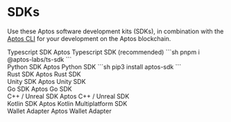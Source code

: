 
# SDKs
Use these Aptos software development kits (SDKs), in combination with the [Aptos CLI](cli.mdx) for your development on the Aptos blockchain.

<Cards className="xl:grid-cols-2">
  <Card href="./sdks/ts-sdk" className="flex flex-row gap-4">
    <Card.Image src="https://upload.wikimedia.org/wikipedia/commons/thumb/4/4c/Typescript_logo_2020.svg/2048px-Typescript_logo_2020.svg.png" />
    <div className="flex flex-col gap-2">
      <Card.Title>Typescript SDK</Card.Title>
      <Card.Description>
        Aptos Typescript SDK (recommended)
        ```sh
        pnpm i @aptos-labs/ts-sdk
        ```
      </Card.Description>
    </div>
  </Card>
  <Card href="./sdks/python-sdk" className="flex flex-row gap-4">
    <Card.Image src="https://upload.wikimedia.org/wikipedia/commons/archive/c/c3/20220730085403%21Python-logo-notext.svg" />
    <div className="flex flex-col gap-2">
      <Card.Title>Python SDK</Card.Title>
      <Card.Description>
        Aptos Python SDK
        ```sh
        pip3 install aptos-sdk
        ```
      </Card.Description>
    </div>
  </Card>
  <Card href="./sdks/rust-sdk" className="flex flex-row gap-4">
    <Card.Image className="dark:invert" src="https://upload.wikimedia.org/wikipedia/commons/d/d5/Rust_programming_language_black_logo.svg" />
    <div className="flex flex-col gap-2">
      <Card.Title>Rust SDK</Card.Title>
      <Card.Description>Aptos Rust SDK</Card.Description>
    </div>
  </Card>
  <Card href="./sdks/unity-sdk" className="flex flex-row gap-4">
    <Card.Image src="https://cdn-icons-png.freepik.com/512/5969/5969346.png" />
    <div className="flex flex-col gap-2">
      <Card.Title>Unity SDK</Card.Title>
      <Card.Description>Aptos Unity SDK</Card.Description>
    </div>
  </Card>
  <Card href="./sdks/go-sdk" className="flex flex-row gap-4">
    <Card.Image src="https://go.dev/blog/go-brand/Go-Logo/PNG/Go-Logo_Blue.png" />
    <div className="flex flex-col gap-2">
      <Card.Title>Go SDK</Card.Title>
      <Card.Description>Aptos Go SDK</Card.Description>
    </div>
  </Card>
  <Card href="./sdks/cpp-sdk" className="flex flex-row gap-4">
    <Card.Image className="object-contain" src="https://upload.wikimedia.org/wikipedia/commons/1/18/ISO_C%2B%2B_Logo.svg" />
    <div className="flex flex-col gap-2">
      <Card.Title>C++ / Unreal SDK</Card.Title>
      <Card.Description>Aptos C++ / Unreal SDK</Card.Description>
    </div>
  </Card>
  <Card href="./sdks/kotlin-sdk" className="flex flex-row gap-4">
  <Card.Image className="object-contain" src="https://upload.wikimedia.org/wikipedia/commons/3/37/Kotlin_Icon_2021.svg" />
  <div className="flex flex-col gap-2">
    <Card.Title>Kotlin SDK</Card.Title>
    <Card.Description>
      Aptos Kotlin Multiplatform SDK
    </Card.Description>
  </div>
</Card>
  <Card href="./sdks/wallet-adapter" className="flex flex-row gap-4">
    <Card.Image src="/docs/wallet-adapter.svg" className="dark:invert" />
    <div className="flex flex-col gap-2">
      <Card.Title>Wallet Adapter</Card.Title>
      <Card.Description>
        Aptos Wallet Adapter
      </Card.Description>
    </div>
  </Card>
</Cards>
